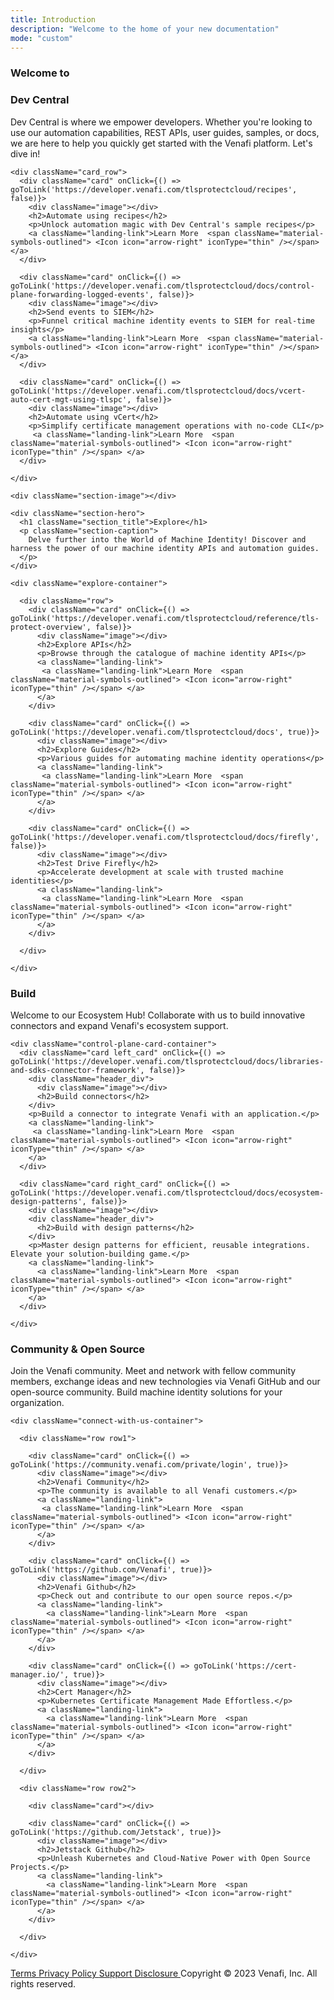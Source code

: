 ```yaml
---
title: Introduction
description: "Welcome to the home of your new documentation"
mode: "custom"
---
```


<section className="header-section section_container">
  <section>
    <div className="header-content">
      <h1 className="section_title light">Welcome to</h1>
      <h1 className="section_title bold">Dev Central</h1>
      <p className="section-caption">
        Dev Central is where we empower developers. Whether you're looking to use our automation capabilities, REST APIs, user guides, samples, or docs, we are here to help you quickly get started with the Venafi platform. Let's dive in!
      </p>
    </div>
    <div className="header-image"></div>

    <div className="card_row">
      <div className="card" onClick={() => goToLink('https://developer.venafi.com/tlsprotectcloud/recipes', false)}>
        <div className="image"></div>
        <h2>Automate using recipes</h2>
        <p>Unlock automation magic with Dev Central's sample recipes</p>
        <a className="landing-link">Learn More  <span className="material-symbols-outlined"> <Icon icon="arrow-right" iconType="thin" /></span> </a>
      </div>

      <div className="card" onClick={() => goToLink('https://developer.venafi.com/tlsprotectcloud/docs/control-plane-forwarding-logged-events', false)}>
        <div className="image"></div>
        <h2>Send events to SIEM</h2>
        <p>Funnel critical machine identity events to SIEM for real-time insights</p>
        <a className="landing-link">Learn More  <span className="material-symbols-outlined"> <Icon icon="arrow-right" iconType="thin" /></span> </a>
      </div>

      <div className="card" onClick={() => goToLink('https://developer.venafi.com/tlsprotectcloud/docs/vcert-auto-cert-mgt-using-tlspc', false)}>
        <div className="image"></div>
        <h2>Automate using vCert</h2>
        <p>Simplify certificate management operations with no-code CLI</p>
         <a className="landing-link">Learn More  <span className="material-symbols-outlined"> <Icon icon="arrow-right" iconType="thin" /></span> </a>
      </div>

    </div>

  </section>
</section>

<section className="explore section_container">
  <section className="landing explore">

    <div className="section-image"></div>

    <div className="section-hero">
      <h1 className="section_title">Explore</h1>
      <p className="section-caption">
        Delve further into the World of Machine Identity! Discover and harness the power of our machine identity APIs and automation guides.
      </p>
    </div>

    <div className="explore-container">

      <div className="row">
        <div className="card" onClick={() => goToLink('https://developer.venafi.com/tlsprotectcloud/reference/tls-protect-overview', false)}>
          <div className="image"></div>
          <h2>Explore APIs</h2>
          <p>Browse through the catalogue of machine identity APIs</p>
          <a className="landing-link">
           <a className="landing-link">Learn More  <span className="material-symbols-outlined"> <Icon icon="arrow-right" iconType="thin" /></span> </a>
          </a>
        </div>

        <div className="card" onClick={() => goToLink('https://developer.venafi.com/tlsprotectcloud/docs', true)}>
          <div className="image"></div>
          <h2>Explore Guides</h2>
          <p>Various guides for automating machine identity operations</p>
          <a className="landing-link">
           <a className="landing-link">Learn More  <span className="material-symbols-outlined"> <Icon icon="arrow-right" iconType="thin" /></span> </a>
          </a>
        </div>

        <div className="card" onClick={() => goToLink('https://developer.venafi.com/tlsprotectcloud/docs/firefly', false)}>
          <div className="image"></div>
          <h2>Test Drive Firefly</h2>
          <p>Accelerate development at scale with trusted machine identities</p>
          <a className="landing-link">
           <a className="landing-link">Learn More  <span className="material-symbols-outlined"> <Icon icon="arrow-right" iconType="thin" /></span> </a>
          </a>
        </div>

      </div>

    </div>

  </section>
</section>

<section className="control-plane section_container">
  <section className="landing">
    <div className="section-image"></div>
    <div className="section-hero">
      <div className="image"></div>
      <h1 className="section_title">Build</h1>
      <p className="section-caption">
        Welcome to our Ecosystem Hub! Collaborate with us to build innovative connectors and expand Venafi's ecosystem support.
      </p>
    </div>

    <div className="control-plane-card-container">
      <div className="card left_card" onClick={() => goToLink('https://developer.venafi.com/tlsprotectcloud/docs/libraries-and-sdks-connector-framework', false)}>
        <div className="header_div">
          <div className="image"></div>
          <h2>Build connectors</h2>
        </div>
        <p>Build a connector to integrate Venafi with an application.</p>
        <a className="landing-link">
         <a className="landing-link">Learn More  <span className="material-symbols-outlined"> <Icon icon="arrow-right" iconType="thin" /></span> </a>
        </a>
      </div>

      <div className="card right_card" onClick={() => goToLink('https://developer.venafi.com/tlsprotectcloud/docs/ecosystem-design-patterns', false)}>
        <div className="image"></div>
        <div className="header_div">
          <h2>Build with design patterns</h2>
        </div>
        <p>Master design patterns for efficient, reusable integrations. Elevate your solution-building game.</p>
        <a className="landing-link">
          <a className="landing-link">Learn More  <span className="material-symbols-outlined"> <Icon icon="arrow-right" iconType="thin" /></span> </a>
        </a>
      </div>

    </div>

  </section>
</section>

<section className="connect-with-us section_container">
  <section className="landing connect">
    <div className="section-hero">
      <h1 className="section_title">Community & Open Source</h1>
      <p className="section-caption">
        Join the Venafi community. Meet and network with fellow community members, exchange ideas and new technologies via Venafi GitHub and our open-source community. Build machine identity solutions for your organization.
      </p>
    </div>
    <div className="section-image"></div>

    <div className="connect-with-us-container">

      <div className="row row1">

        <div className="card" onClick={() => goToLink('https://community.venafi.com/private/login', true)}>
          <div className="image"></div>
          <h2>Venafi Community</h2>
          <p>The community is available to all Venafi customers.</p>
          <a className="landing-link">
           <a className="landing-link">Learn More  <span className="material-symbols-outlined"> <Icon icon="arrow-right" iconType="thin" /></span> </a>
          </a>
        </div>

        <div className="card" onClick={() => goToLink('https://github.com/Venafi', true)}>
          <div className="image"></div>
          <h2>Venafi Github</h2>
          <p>Check out and contribute to our open source repos.</p>
          <a className="landing-link">
            <a className="landing-link">Learn More  <span className="material-symbols-outlined"> <Icon icon="arrow-right" iconType="thin" /></span> </a>
          </a>
        </div>

        <div className="card" onClick={() => goToLink('https://cert-manager.io/', true)}>
          <div className="image"></div>
          <h2>Cert Manager</h2>
          <p>Kubernetes Certificate Management Made Effortless.</p>
          <a className="landing-link">
            <a className="landing-link">Learn More  <span className="material-symbols-outlined"> <Icon icon="arrow-right" iconType="thin" /></span> </a>
          </a>
        </div>

      </div>

      <div className="row row2">

        <div className="card"></div>

        <div className="card" onClick={() => goToLink('https://github.com/Jetstack', true)}>
          <div className="image"></div>
          <h2>Jetstack Github</h2>
          <p>Unleash Kubernetes and Cloud-Native Power with Open Source Projects.</p>
          <a className="landing-link">
            <a className="landing-link">Learn More  <span className="material-symbols-outlined"> <Icon icon="arrow-right" iconType="thin" /></span> </a>
          </a>
        </div>

      </div>

    </div>

  </section>
</section>

<section className="footer section_container">
  <span className="footer-container">
    <a href="https://www.venafi.com/terms-of-use" target="_blank">
      Terms
    </a>
    <a href="https://www.venafi.com/privacy" target="_blank">
      Privacy Policy
    </a>
    <a href="https://support.venafi.com/hc/en-us" target="_blank">
      Support
    </a>
    <a
      href="https://www.venafi.com/security"
      target="_blank"
      rel="noopener noreferrer"
    >
      Disclosure
    </a>
    <span>Copyright © 2023 Venafi, Inc. All rights reserved.</span>
  </span>
</section>
